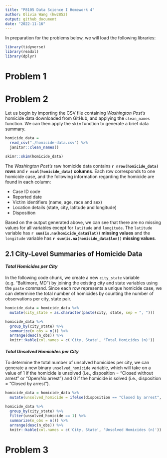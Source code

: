 ```yaml
---
title: "P8105 Data Science I Homework 4"
author: Olivia Wang (hw2852)
output: github_document
date: "2022-11-16"
---
```


In preparation for the problems below, we will load the following libraries: 

```r
library(tidyverse)
library(readxl)
library(dplyr)
```

# Problem 1



# Problem 2

Let us begin by importing the CSV file containing _Washington Post's_ homicide data downloaded from GitHub, and applying the `clean_names` function. We can then apply the `skim` function to generate a brief data summary. 

```r
homicide_data = 
  read_csv("./homicide-data.csv") %>% 
  janitor::clean_names()

skimr::skim(homicide_data)
```

The _Washington Post's_ raw homicide data contains __`r nrow(homicide_data)` rows__ and __`r ncol(homicide_data)` columns__. Each row corresponds to one homicide case, and the following information regarding the homicide are found in each column:

* Case ID code
* Reported date
* Victim identifiers (name, age, race and sex)
* Location details (state, city, latitude and longitude)
* Disposition

Based on the output generated above, we can see that there are no missing values for all variables except for `latitude` and `longitude`. The `latitude` variable has __`r sum(is.na(homicide_data$lat))` missing values__ and the `longitude` variable has __`r sum(is.na(homicide_data$lon))` missing values__. 

## 2.1 City-Level Summaries of Homicide Data

#### _Total Homicides per City_

In the following code chunk, we create a new `city_state` variable (e.g. "Baltimore, MD") by joining the existing city and state variables using the `paste` command. Since each row represents a unique homicide case, we can determine the total number of homicides by counting the number of observations per city, state pair. 

```r
homicide_data = homicide_data %>% 
  mutate(city_state = as.character(paste(city, state, sep = ", ")))

homicide_data %>% 
  group_by(city_state) %>% 
  summarize(n_obs = n()) %>% 
  arrange(desc(n_obs)) %>% 
  knitr::kable(col.names = c('City, State', 'Total Homicides (n)'))
```

#### _Total Unsolved Homicides per City_

To determine the total number of unsolved homicides per city, we can generate a new binary `unsolved_homicide` variable, which will take on a value of 1 if the homicide is unsolved (i.e., disposition = "Closed without arrest" or "Open/No arrest") and 0 if the homicide is solved (i.e., disposition = "Closed by arrest"). 

```r
homicide_data = homicide_data %>% 
  mutate(unsolved_homicide = ifelse(disposition == "Closed by arrest", 0, 1))

homicide_data %>% 
  group_by(city_state) %>%
  filter(unsolved_homicide == 1) %>% 
  summarize(n_obs = n()) %>% 
  arrange(desc(n_obs)) %>% 
  knitr::kable(col.names = c('City, State', 'Unsolved Homicides (n)'))
```

# Problem 3
